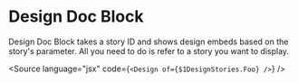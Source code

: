 
<Meta of={$1DesignStories} />

# Design Doc Block

Design Doc Block takes a story ID and shows design embeds based on the story's parameter.
All you need to do is refer to a story you want to display.

<ArgsTable of={Design} />

<Canvas of={$1DesignStories.Foo} />

<Design of={$1DesignStories.Foo} />

<Source language="jsx" code={`<Design of={$1DesignStories.Foo} />`} />
